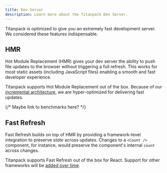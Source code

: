 ```yaml
---
title: Dev Server
description: Learn more about the Titanpack Dev Server.
---
```


Titanpack is optimized to give you an extremely fast development server. We considered these features indispensable.

## HMR

Hot Module Replacement (HMR) gives your dev server the ability to push file updates to the browser without triggering a full refresh. This works for most static assets (including JavaScript files) enabling a smooth and fast developer experience.

Titanpack supports Hot Module Replacement out of the box. Because of our [incremental architecture](/pack/docs/core-concepts), we are hyper-optimized for delivering fast updates.

{/* Maybe link to benchmarks here? */}

## Fast Refresh

Fast Refresh builds on top of HMR by providing a framework-level integration to preserve _state_ across updates. Changes to a `<Count />` component, for instance, would preserve the component's internal `count` across changes.

Titanpack supports Fast Refresh out of the box for React. Support for other frameworks will be [added over time](/pack/docs/features/frameworks).
